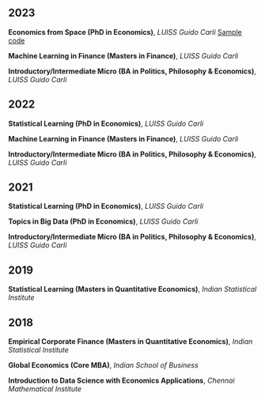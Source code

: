 ## 2023

**Economics from Space (PhD in Economics)**, *LUISS Guido Carli*  [Sample code](https://www.dropbox.com/scl/fi/qchz2re3mx77hjb899bpw/nightlights_korea.jl?rlkey=raob45i2f3wtfp4426pqrohiw&dl=0)

**Machine Learning in Finance (Masters in Finance)**, *LUISS Guido Carli*

**Introductory/Intermediate Micro (BA in Politics, Philosophy & Economics)**, *LUISS Guido Carli*

## 2022

**Statistical Learning (PhD in Economics)**, *LUISS Guido Carli*

**Machine Learning in Finance (Masters in Finance)**, *LUISS Guido Carli*

**Introductory/Intermediate Micro (BA in Politics, Philosophy & Economics)**, *LUISS Guido Carli*

## 2021

**Statistical Learning (PhD in Economics)**, *LUISS Guido Carli*

**Topics in Big Data (PhD in Economics)**, *LUISS Guido Carli*

**Introductory/Intermediate Micro (BA in Politics, Philosophy & Economics)**, *LUISS Guido Carli*

## 2019

**Statistical Learning (Masters in Quantitative Economics)**, *Indian Statistical Institute*

## 2018

**Empirical Corporate Finance (Masters in Quantitative Economics)**, *Indian Statistical Institute*

**Global Economics (Core MBA)**, *Indian School of Business*

**Introduction to Data Science with Economics Applications**, *Chennai Mathematical Institute*


